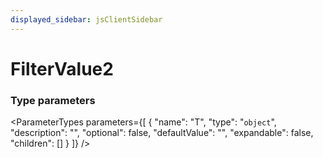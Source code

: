 ```yaml
---
displayed_sidebar: jsClientSidebar
---
```



# FilterValue2

### Type parameters

<ParameterTypes parameters={[
  {
    "name": "T",
    "type": "`object`",
    "description": "",
    "optional": false,
    "defaultValue": "",
    "expandable": false,
    "children": []
  }
]} />
